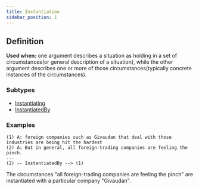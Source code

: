 ```yaml
---
title: Instantiation
sidebar_position: 1
---
```


## Definition

**Used when:** one argument describes a situation as holding in a set of circumstances(or general description of a situation), while the other argument describes one or more of those circumstances(typically concrete instances of the circumstances).

### Subtypes
- [Instantiating](./instantiating.mdx)
- [InstantiatedBy](./instantiatedby.mdx)

### Examples

```
(1) A: foreign companies such as Givaudan that deal with those industries are being hit the hardest
(2) A: But in general, all foreign-trading companies are feeling the pinch.
---
(2) -- InstantiatedBy --> (1)
```

The circumstances "all foreign-trading companies are feeling the pinch" are instantiated with a particular company "Givaudan".
